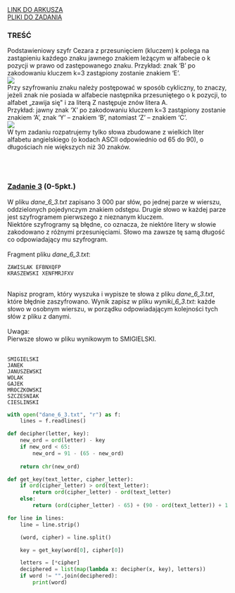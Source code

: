
<div className="box_link"><a className="link  link_materials" target="_blank" href="https://cke.gov.pl/images/_EGZAMIN_MATURALNY_OD_2015/Arkusze_egzaminacyjne/2016/formula_od_2015/MIN-R2_1P-162.pdf">LINK DO ARKUSZA</a>
<br/>
<a className="link  link_materials" href="http://cke.gov.pl/images/_EGZAMIN_MATURALNY_OD_2015/Arkusze_egzaminacyjne/2016/formula_od_2015/Dane_PR2.zip" >PLIKI DO ZADANIA</a>
<br/>
</div>

### TREŚĆ
Podstawieniowy szyfr Cezara z przesunięciem (kluczem) k polega na zastąpieniu każdego
znaku jawnego znakiem leżącym w alfabecie o k pozycji w prawo od zastępowanego znaku.
Przykład: znak ‘B’ po zakodowaniu kluczem k=3 zastąpiony zostanie znakiem ‘E’. <br/>
![](https://i.imgur.com/ePB4F8g.png)<br/>
Przy szyfrowaniu znaku należy postępować w sposób cykliczny, to znaczy, jeżeli znak nie
posiada w alfabecie następnika przesuniętego o k pozycji, to alfabet „zawija się" i za literą Z
następuje znów litera A.<br/>
Przykład: jawny znak ‘X’ po zakodowaniu kluczem k=3 zastąpiony zostanie znakiem ‘A’,
znak ‘Y’ – znakiem ‘B’, natomiast ‘Z’ – znakiem ‘C’. <br/>
![](https://i.imgur.com/Ikakpev.png)<br/>
W tym zadaniu rozpatrujemy tylko słowa zbudowane z wielkich liter alfabetu angielskiego
(o kodach ASCII odpowiednio od 65 do 90), o długościach nie większych niż 30 znaków. 

<br/><br/>


### <u>Zadanie 3</u>   (0-5pkt.)
W pliku <i>dane_6_3.txt</i> zapisano 3 000 par słów, po jednej parze w wierszu, oddzielonych
pojedynczym znakiem odstępu. Drugie słowo w każdej parze jest szyfrogramem pierwszego
z nieznanym kluczem.<br/>
Niektóre szyfrogramy są błędne, co oznacza, że niektóre litery w słowie zakodowano
z różnymi przesunięciami. Słowo ma zawsze tę samą długość co odpowiadający
mu szyfrogram.<br/><br/>
Fragment pliku <i>dane_6_3.txt</i>:<br/>
```text
ZAWISLAK EFBNXQFP
KRASZEWSKI XENFMRJFXV
```
<br/>
<span className="bold">Napisz program</span>, który wyszuka i wypisze te słowa z pliku <i>dane_6_3.txt</i>, które błędnie
zaszyfrowano. Wynik zapisz w pliku <i>wyniki_6_3.txt</i>: każde słowo w osobnym wierszu,
w porządku odpowiadającym kolejności tych słów z pliku z danymi.<br/><br/>
<span className="bold">Uwaga</span>:<br/>
Pierwsze słowo w pliku wynikowym to SMIGIELSKI. 

<br/>
<br/>

<Dropdown title="ODPOWIEDŹ">

```text
SMIGIELSKI
JANEK
JANUSZEWSKI
WOLAK
GAJEK
MROCZKOWSKI
SZCZESNIAK
CIESLINSKI 
```
</Dropdown>
<Dropdown title="PRZYKŁADOWE ROZWIĄZANIE - PYTHON">

```python
with open("dane_6_3.txt", "r") as f:
    lines = f.readlines()

def decipher(letter, key):
    new_ord = ord(letter) - key
    if new_ord < 65:
        new_ord = 91 - (65 - new_ord)
    
    return chr(new_ord)

def get_key(text_letter, cipher_letter):
    if ord(cipher_letter) > ord(text_letter):
        return ord(cipher_letter) - ord(text_letter)
    else:
        return (ord(cipher_letter) - 65) + (90 - ord(text_letter)) + 1

for line in lines:
    line = line.strip()

    (word, cipher) = line.split()

    key = get_key(word[0], cipher[0])

    letters = [*cipher]
    deciphered = list(map(lambda x: decipher(x, key), letters))
    if word != "".join(deciphered):
        print(word)
```
</Dropdown>
